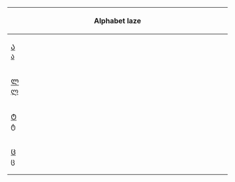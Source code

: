 {| class="wikitable" style="clear:both; margin:0.5em auto 0.5em auto; border-collapse:collapse; background:GhostWhite; padding:0.5em; text-align:center"
! colspan="10" | Alphabet laze
|-
| style="width: 10%;" | [[Ა]]<br/>[[ა]]
| style="width: 10%;" | [[Ბ]]<br/>[[ბ]]
| style="width: 10%;" | [[Გ]]<br/>[[გ]]
| style="width: 10%;" | [[Დ]]<br/>[[დ]]
| style="width: 10%;" | [[Ე]]<br/>[[ე]]
| style="width: 10%;" | [[Ვ]]<br/>[[ვ]]
| style="width: 10%;" | [[Ზ]]<br/>[[ზ]]
| style="width: 10%;" | [[Თ]]<br/>[[თ]]
| style="width: 10%;" | [[Ი]]<br/>[[ი]]
| style="width: 10%;" | [[Კ]]<br/>[[კ]]
|-
| style="width: 10%;" | [[Ლ]]<br/>[[ლ]]
| style="width: 10%;" | [[Მ]]<br/>[[მ]]
| style="width: 10%;" | [[Ნ]]<br/>[[ნ]]
| style="width: 10%;" | [[Ჲ]]<br/>[[ჲ]]
| style="width: 10%;" | [[Ო]]<br/>[[ო]]
| style="width: 10%;" | [[Ო̈]]<br/>[[ო̈]]
| style="width: 10%;" | [[Პ]]<br/>[[პ]]
| style="width: 10%;" | [[Ჟ]]<br/>[[ჟ]]
| style="width: 10%;" | [[Რ]]<br/>[[რ]]
| style="width: 10%;" | [[Ს]]<br/>[[ს]]
|-
| style="width: 10%;" | [[Ტ]]<br/>[[ტ]]
| style="width: 10%;" | [[Ჳ]]/[[Უ̂]]<br/>[[ჳ]]/[[უ̂]]
| style="width: 10%;" | [[Უ]]<br/>[[უ]]
| style="width: 10%;" | [[Უ̈]]<br/>[[უ̈]]
| style="width: 10%;" | [[Ფ]]<br/>[[ფ]]
| style="width: 10%;" | [[Ქ]]<br/>[[ქ]]
| style="width: 10%;" | [[Ღ]]<br/>[[ღ]]
| style="width: 10%;" | [[Ყ]]<br/>[[ყ]]
| style="width: 10%;" | [[Შ]]<br/>[[შ]]
| style="width: 10%;" | [[Ჩ]]<br/>[[ჩ]]
|-
| style="width: 10%;" | [[Ც]]<br/>[[ც]]
| style="width: 10%;" | [[Ძ]]<br/>[[ძ]]
| style="width: 10%;" | [[Წ]]<br/>[[წ]]
| style="width: 10%;" | [[Ჭ]]<br/>[[ჭ]]
| style="width: 10%;" | [[Ხ]]<br/>[[ხ]]
| style="width: 10%;" | [[Ჯ]]<br/>[[ჯ]]
| style="width: 10%;" | [[Ჰ]]<br/>[[ჰ]]
| style="width: 10%;" | [[Ჶ]]<br/>[[ჶ]]
| style="width: 10%;" | [[Ჸ]]<br/>[[ჸ]]
| style="width: 10%;" | [[Ჷ]]<br/>[[ჷ]]
|}
